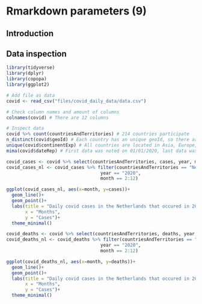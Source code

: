 # Rmarkdown parameters (9) {-}

## Introduction {-}

## Data inspection {-}

```r

library(tidyverse)
library(dplyr)
library(copopa)
library(ggplot2)

```

```r

# Add file as data
covid <- read_csv("files/covid_daily_data/data.csv")

# Check column names and amount of columns
colnames(covid) # There are 12 columns

# Inspect data
covid %>% count(countriesAndTerritories) # 214 countries participate
n_distinct(covid$geoId) # Each country has an unique geoId, so there are no double countries
unique(covid$continentExp) # All countries are located in Asia, Europe, Africa, America, Oceania or Other
mima(covid$dateRep) # First data was noted on 01/01/2020, last data was noted on 31/12/2019.

```

```r
covid_cases <- covid %>% select(countriesAndTerritories, cases, year, month)
covid_cases_nl <- covid_cases %>% filter(countriesAndTerritories == "Netherlands",
                                   year == "2020",
                                   month == 2:12)

ggplot(covid_cases_nl, aes(x=month, y=cases))+
  geom_line()+
  geom_point()+
  labs(title = "Daily covid cases in the Netherlands that occured in 2020",
       x = "Months",
       y = "Cases")+
  theme_minimal()

```

```r

covid_deaths <- covid %>% select(countriesAndTerritories, deaths, year, month)
covid_deaths_nl <- covid_deaths %>% filter(countriesAndTerritories == "Netherlands",
                                   year == "2020",
                                   month == 2:12)

ggplot(covid_deaths_nl, aes(x=month, y=deaths))+
  geom_line()+
  geom_point()+
  labs(title = "Daily covid cases in the Netherlands that occured in 2020",
       x = "Months",
       y = "Cases")+
  theme_minimal()

```

